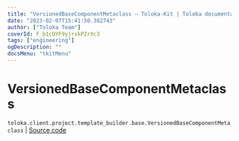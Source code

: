 ```yaml
---
title: "VersionedBaseComponentMetaclass — Toloka-Kit | Toloka documentation"
date: "2023-02-07T15:41:50.382743"
author: ["Toloka Team"]
coverId: F_bIcOYF9yjrxkPZrXc3
tags: ["engineering"]
ogDescription: ""
docsMenu: "tkitMenu"
---
```


# VersionedBaseComponentMetaclass
`toloka.client.project.template_builder.base.VersionedBaseComponentMetaclass` | [Source code](https://github.com/Toloka/toloka-kit/blob/v1.1.3/src/client/project/template_builder/base.py#L168)